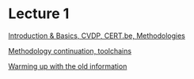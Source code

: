 = Lecture 1 =

[[WBALecture1-1|Introduction & Basics, CVDP, CERT.be, Methodologies]]

[[WBALecture1-2|Methodology continuation, toolchains]]

[[WBALecture1-3|Warming up with the old information]]
